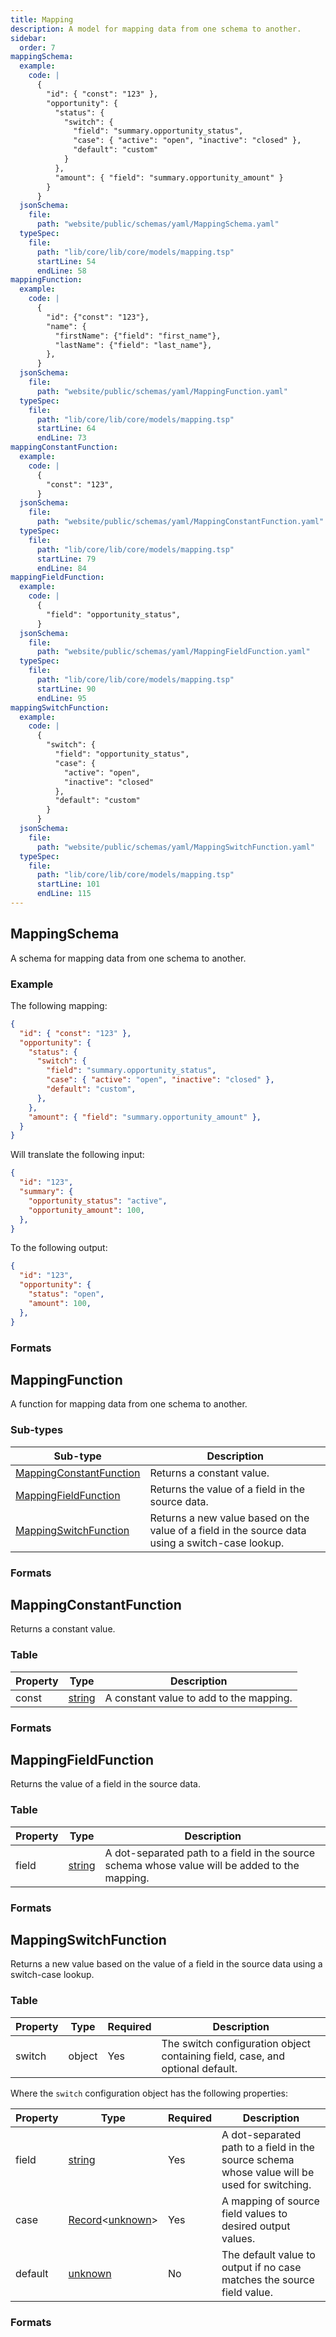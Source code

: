 ```yaml
---
title: Mapping
description: A model for mapping data from one schema to another.
sidebar:
  order: 7
mappingSchema:
  example:
    code: |
      {
        "id": { "const": "123" },
        "opportunity": {
          "status": {
            "switch": {
              "field": "summary.opportunity_status",
              "case": { "active": "open", "inactive": "closed" },
              "default": "custom"
            }
          },
          "amount": { "field": "summary.opportunity_amount" }
        }
      }
  jsonSchema:
    file:
      path: "website/public/schemas/yaml/MappingSchema.yaml"
  typeSpec:
    file:
      path: "lib/core/lib/core/models/mapping.tsp"
      startLine: 54
      endLine: 58
mappingFunction:
  example:
    code: |
      {
        "id": {"const": "123"},
        "name": {
          "firstName": {"field": "first_name"},
          "lastName": {"field": "last_name"},
        },
      }
  jsonSchema:
    file:
      path: "website/public/schemas/yaml/MappingFunction.yaml"
  typeSpec:
    file:
      path: "lib/core/lib/core/models/mapping.tsp"
      startLine: 64
      endLine: 73
mappingConstantFunction:
  example:
    code: |
      {
        "const": "123",
      }
  jsonSchema:
    file:
      path: "website/public/schemas/yaml/MappingConstantFunction.yaml"
  typeSpec:
    file:
      path: "lib/core/lib/core/models/mapping.tsp"
      startLine: 79
      endLine: 84
mappingFieldFunction:
  example:
    code: |
      {
        "field": "opportunity_status",
      }
  jsonSchema:
    file:
      path: "website/public/schemas/yaml/MappingFieldFunction.yaml"
  typeSpec:
    file:
      path: "lib/core/lib/core/models/mapping.tsp"
      startLine: 90
      endLine: 95
mappingSwitchFunction:
  example:
    code: |
      {
        "switch": {
          "field": "opportunity_status",
          "case": {
            "active": "open",
            "inactive": "closed"
          },
          "default": "custom"
        }
      }
  jsonSchema:
    file:
      path: "website/public/schemas/yaml/MappingSwitchFunction.yaml"
  typeSpec:
    file:
      path: "lib/core/lib/core/models/mapping.tsp"
      startLine: 101
      endLine: 115
---
```



## MappingSchema

A schema for mapping data from one schema to another.

### Example

<Tabs>
  <TabItem label="Mapping">
The following mapping:

```json
{
  "id": { "const": "123" },
  "opportunity": {
    "status": {
      "switch": {
        "field": "summary.opportunity_status",
        "case": { "active": "open", "inactive": "closed" },
        "default": "custom",
      },
    },
    "amount": { "field": "summary.opportunity_amount" },
  }
}
```
  </TabItem>

  <TabItem label="Input">

Will translate the following input:

```json
{
  "id": "123",
  "summary": {
    "opportunity_status": "active",
    "opportunity_amount": 100,
  },
}
```
  </TabItem>

  <TabItem label="Output">

To the following output:

```json
{
  "id": "123",
  "opportunity": {
    "status": "open",
    "amount": 100,
  },
}
```
  </TabItem>
</Tabs>

### Formats

<SchemaFormatTabs
  example={frontmatter.mappingSchema.example}
  jsonSchema={frontmatter.mappingSchema.jsonSchema}
  typeSpec={frontmatter.mappingSchema.typeSpec}
/>

## MappingFunction

A function for mapping data from one schema to another.

### Sub-types

| Sub-type                                            | Description                                                                                      |
| --------------------------------------------------- | ------------------------------------------------------------------------------------------------ |
| [MappingConstantFunction](#mappingconstantfunction) | Returns a constant value.                                                                        |
| [MappingFieldFunction](#mappingfieldfunction)       | Returns the value of a field in the source data.                                                 |
| [MappingSwitchFunction](#mappingswitchfunction)     | Returns a new value based on the value of a field in the source data using a switch-case lookup. |

### Formats

<SchemaFormatTabs
  example={frontmatter.mappingFunction.example}
  jsonSchema={frontmatter.mappingFunction.jsonSchema}
  typeSpec={frontmatter.mappingFunction.typeSpec}
/>

## MappingConstantFunction

Returns a constant value.

### Table

| Property | Type                                    | Description                             |
| -------- | --------------------------------------- | --------------------------------------- |
| const    | [string](/protocol/types/string#string) | A constant value to add to the mapping. |

### Formats

<SchemaFormatTabs
  example={frontmatter.mappingConstantFunction.example}
  jsonSchema={frontmatter.mappingConstantFunction.jsonSchema}
  typeSpec={frontmatter.mappingConstantFunction.typeSpec}
/>

## MappingFieldFunction

Returns the value of a field in the source data.

### Table

| Property | Type                                    | Description                                                                                    |
| -------- | --------------------------------------- | ---------------------------------------------------------------------------------------------- |
| field    | [string](/protocol/types/string#string) | A dot-separated path to a field in the source schema whose value will be added to the mapping. |

### Formats

<SchemaFormatTabs
  example={frontmatter.mappingFieldFunction.example}
  jsonSchema={frontmatter.mappingFieldFunction.jsonSchema}
  typeSpec={frontmatter.mappingFieldFunction.typeSpec}
/>

## MappingSwitchFunction

Returns a new value based on the value of a field in the source data using a switch-case lookup.

### Table

| Property | Type   | Required | Description                                                                   |
| -------- | ------ | -------- | ----------------------------------------------------------------------------- |
| switch   | object | Yes      | The switch configuration object containing field, case, and optional default. |

Where the `switch` configuration object has the following properties:

| Property | Type                                                                               | Required | Description                                                                                    |
| -------- | ---------------------------------------------------------------------------------- | -------- | ---------------------------------------------------------------------------------------------- |
| field    | [string](/protocol/types/string#string)                                            | Yes      | A dot-separated path to a field in the source schema whose value will be used for switching.  |
| case     | [Record](/protocol/types/other#record)\<[unknown](/protocol/types/other#unknown)\> | Yes      | A mapping of source field values to desired output values.                                     |
| default  | [unknown](/protocol/types/other#unknown)                                           | No       | The default value to output if no case matches the source field value.                         |

### Formats

<SchemaFormatTabs
  example={frontmatter.mappingSwitchFunction.example}
  jsonSchema={frontmatter.mappingSwitchFunction.jsonSchema}
  typeSpec={frontmatter.mappingSwitchFunction.typeSpec}
/>

